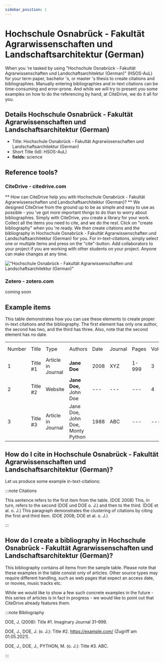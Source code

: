 ```yaml
---
sidebar_position: 1
---
```


# Hochschule Osnabrück - Fakultät Agrarwissenschaften und Landschaftsarchitektur (German)

When you 're tasked by using "Hochschule Osnabrück - Fakultät Agrarwissenschaften und Landschaftsarchitektur (German)" (HSOS-AuL) for your term paper, bachelor 's, or master 's thesis to create citations and bibliographies.
Manually entering bibliographies and in-text citations can be time-consuming and error-prone. And while we will try to present you some examples on how to do the referencing by hand, at CiteDrive, we do it all for you.

## Details  Hochschule Osnabrück - Fakultät Agrarwissenschaften und Landschaftsarchitektur (German)
* Title: Hochschule Osnabrück - Fakultät Agrarwissenschaften und Landschaftsarchitektur (German)
* Short Title (Id): HSOS-AuL)
* **fields:** science

## Reference tools?
### CiteDrive - citedrive.com
** How can CiteDrive help you with Hochschule Osnabrück - Fakultät Agrarwissenschaften und Landschaftsarchitektur (German)? **
We designed CiteDrive from the ground up to be as simple and easy to use as possible - you 've got more important things to do than to worry about bibliographies. Simply with CiteDrive, you create a library for your work. Collect all the items you need to cite, and we do the rest. Click on "create bibliography" when you 're ready. We then create citations and the bibliography in Hochschule Osnabrück - Fakultät Agrarwissenschaften und Landschaftsarchitektur (German) for you. For in-text-citations, simply select one or multiple items and press on the "cite"-button. Add collaborators to your project if you are working with other students on your project. Anyone can make changes at any time.


!["Hochschule Osnabrück - Fakultät Agrarwissenschaften und Landschaftsarchitektur (German)"](images/hochschule-osnabruck--fakultat-agrarwissenschaften-und-landschaftsarchitektur-german.svg "Choose Hochschule Osnabrück - Fakultät Agrarwissenschaften und Landschaftsarchitektur (German) in the CiteDrive App")

### Zotero - zotero.com

coming soon

## Example items

This table demonstrates how you can use these elements to create proper in-text citations and the bibliography. The first element has only one author, the second has two, and the third has three. Also, note that the second element has no date.


<table>
  <tr>
   <td>Number
   </td>
   <td>Title
   </td>
   <td>Type
   </td>
   <td>Authors
   </td>
   <td>Date
   </td>
   <td>Journal
   </td>
   <td>Pages
   </td>
   <td>Volume
   </td>
   <td>Issue
   </td>
   <td>Access Date
   </td>
  </tr>
  <tr>
   <td>1
   </td>
   <td>Title #1
   </td>
   <td>Article in Journal
   </td>
   <td><strong>Jane Doe</strong>
   </td>
   <td>2008
   </td>
   <td>XYZ
   </td>
   <td>1-999
   </td>
   <td>3
   </td>
   <td>2
   </td>
   <td>--
   </td>
  </tr>
  <tr>
   <td>
2
   </td>
   <td>Title #2
   </td>
   <td>Website
   </td>
   <td><strong>Jane Doe, </strong>John Doe
   </td>
   <td>---
   </td>
   <td>---
   </td>
   <td>---
   </td>
   <td>4
   </td>
   <td>---
   </td>
   <td>2020-05-01
   </td>
  </tr>
  <tr>
   <td>3
   </td>
   <td>Title #3
   </td>
   <td>Article in Journal
   </td>
   <td>Jane Doe, John Doe, Monty Python
   </td>
   <td>1988
   </td>
   <td>ABC
   </td>
   <td>---
   </td>
   <td>---
   </td>
   <td>16
   </td>
   <td>---
   </td>
  </tr>
</table>



## How do I cite in  Hochschule Osnabrück - Fakultät Agrarwissenschaften und Landschaftsarchitektur (German)?

Let us produce some example in-text-citations:

:::note Citations


This sentence refers to the first item from the table. (DOE 2008) This, in turn, refers to the second (DOE und DOE o. J.)
and then to the third.  (DOE et al. o. J.)
This paragraph demonstrates the clustering of citations by citing the first and third item. (DOE 2008; DOE et al. o. J.)

:::

## How do I create a bibliography in Hochschule Osnabrück - Fakultät Agrarwissenschaften und Landschaftsarchitektur (German)?

This bibliography contains all items from the sample table. Please note that these examples in the table consist only of articles. Other source types may require different handling, such as web pages that expect an access date, or movies, music tracks etc.

While we would like to show a few such concrete examples in the future - this series of articles is in fact in progress - we would like to point out that CiteDrive already features them.

:::note Bibliography

DOE, J. (2008): Title #1. Imaginary Journal 31–999.

DOE, J., DOE, J. (o. J.): Title #2. https://example.com/ (Zugriff am 01.05.2021).

DOE, J., DOE, J., PYTHON, M. (o. J.): Title #3. ABC.



:::


        